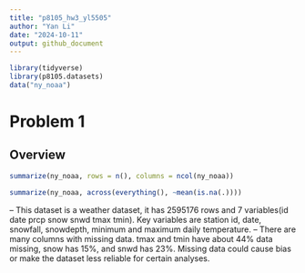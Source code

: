 ```yaml
---
title: "p8105_hw3_yl5505"
author: "Yan Li"
date: "2024-10-11"
output: github_document
---
```


```r
library(tidyverse)
library(p8105.datasets)
data("ny_noaa")
```
# Problem 1

## Overview

```r
summarize(ny_noaa, rows = n(), columns = ncol(ny_noaa))

summarize(ny_noaa, across(everything(), ~mean(is.na(.))))

```

-- This dataset is a weather dataset, it has 2595176 rows and 7 variables(id       date prcp snow snwd tmax tmin). Key variables are station id, date, snowfall, snowdepth, minimum and maximum daily temperature. 
-- There are many columns with missing data. tmax and tmin have about 44% data missing, snow has 15%, and snwd has 23%. Missing data could cause bias or make the dataset less reliable for certain analyses. 

